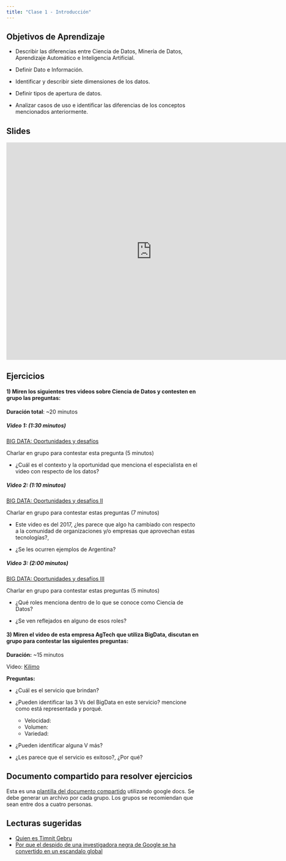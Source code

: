 ```yaml
---
title: "Clase 1 - Introducción"
---
```


## Objetivos de Aprendizaje

* Describir las diferencias entre Ciencia de Datos, Minería de Datos, Aprendizaje Automático e Inteligencia Artificial.

* Definir Dato e Información.

* Identificar y describir siete dimensiones de los datos.

* Definir tipos de apertura de datos.

* Analizar casos de uso e identificar las diferencias de los conceptos mencionados anteriormente.


## Slides

<iframe src="https://docs.google.com/presentation/d/139gwVdSPxBcQnNQWyB8DMhqrMZImjiRADi6f0t3ic3U/embed?start=false&loop=false&delayms=3000" frameborder="0" width="760" height="569" allowfullscreen="true" mozallowfullscreen="true" webkitallowfullscreen="true"></iframe>


## Ejercicios

#### 1) Miren los siguientes tres videos sobre Ciencia de Datos y contesten en grupo las preguntas:

**Duración total**: ~20 minutos

##### Video 1: (1:30 minutos) 
[BIG DATA: Oportunidades y desafíos](https://www.youtube.com/watch?v=Wt1r3DdeodQ)

Charlar en grupo para contestar esta pregunta (5 minutos)

  * ¿Cuál es el contexto y la oportunidad que menciona el especialista en el video con respecto de los datos?


##### Video 2: (1:10 minutos) 
[BIG DATA: Oportunidades y desafíos II](https://www.youtube.com/watch?v=clxOjep2TkU)

Charlar en grupo para contestar estas preguntas (7 minutos)

  * Este video es del 2017, ¿les parece que algo ha cambiado con respecto a la comunidad de organizaciones y/o empresas que aprovechan estas tecnologías?, 

  * ¿Se les ocurren ejemplos de Argentina?


##### Video 3: (2:00 minutos)
[BIG DATA: Oportunidades y desafíos III](https://www.youtube.com/watch?v=OimifQK1Y7I)

Charlar en grupo para contestar estas preguntas (5 minutos) 

  * ¿Qué roles menciona dentro de lo que se conoce como Ciencia de Datos?
  
  * ¿Se ven reflejados en alguno de esos roles? 


#### 3) Miren el video de esta empresa AgTech que utiliza BigData, discutan en grupo para contestar las siguientes preguntas:

**Duración:** ~15 minutos

Video: [Kilimo](https://youtu.be/4lwa-6Li6t8)

**Preguntas: **

* ¿Cuál es el servicio que brindan? 

* ¿Pueden identificar las 3 Vs del BigData en este servicio? mencione como está representada y porqué.
  - Velocidad: 
  - Volumen:  
  - Variedad: 
  
* ¿Pueden identificar alguna V más? 

* ¿Les parece que el servicio es exitoso?, ¿Por qué? 

::: {.callout-tip}
## Documento compartido para resolver ejercicios
Esta es una [plantilla del documento compartido](https://docs.google.com/document/d/1dIa92lHSONYKNWHcQTywbgrqOq8ROdJikg-1gIYyjhc/edit?usp=sharing) utilizando google docs.  Se debe generar un archivo por cada grupo.  Los grupos se recomiendan que sean entre dos a cuatro personas.
::: 

## Lecturas sugeridas

- [Quien es Timnit Gebru](https://es.wikipedia.org/wiki/Timnit_Gebru)
- [Por que el despido de una investigadora negra de Google se ha convertido en un escandalo global](https://elpais.com/tecnologia/2020-12-12/por-que-el-despido-de-una-investigadora-negra-de-google-se-ha-convertido-en-un-escandalo-global.html)
